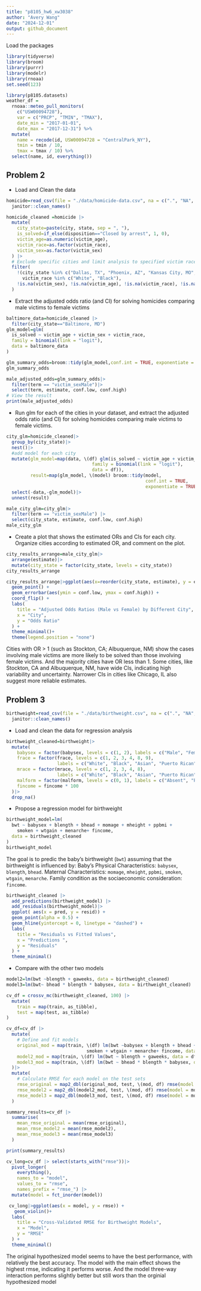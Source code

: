 ```yaml
---
title: "p8105_hw6_xw3038"
author: "Avery Wang"
date: "2024-12-01"
output: github_document
---
```



Load the packages

```r
library(tidyverse)
library(broom)
library(purrr)
library(modelr)
library(rnoaa)
set.seed(123)
```

```r
library(p8105.datasets)
weather_df = 
  rnoaa::meteo_pull_monitors(
    c("USW00094728"),
    var = c("PRCP", "TMIN", "TMAX"), 
    date_min = "2017-01-01",
    date_max = "2017-12-31") %>%
  mutate(
    name = recode(id, USW00094728 = "CentralPark_NY"),
    tmin = tmin / 10,
    tmax = tmax / 10) %>%
  select(name, id, everything())
```


## Problem 2

* Load and Clean the data

```r
homicide=read_csv(file = "./data/homicide-data.csv", na = c(".", "NA", "Unknown")) |>
  janitor::clean_names()

homicide_cleaned =homicide |>
  mutate(
    city_state=paste(city, state, sep = ", "),
    is_solved=if_else(disposition=="Closed by arrest", 1, 0),
    victim_age=as.numeric(victim_age),
    victim_race=as.factor(victim_race),
    victim_sex=as.factor(victim_sex)
  ) |>
  # Exclude specific cities and limit analysis to specified victim races
  filter(
    !(city_state %in% c("Dallas, TX", "Phoenix, AZ", "Kansas City, MO", "Tulsa, AL")) &
      victim_race %in% c("White", "Black"),
    !is.na(victim_sex), !is.na(victim_age), !is.na(victim_race), !is.na(is_solved)
  )

```

* Extract the adjusted odds ratio (and CI) for solving homicides comparing male victims to female victims

```r
baltimore_data=homicide_cleaned |>
  filter(city_state=="Baltimore, MD")
glm_model=glm(
  is_solved ~ victim_age + victim_sex + victim_race,
  family = binomial(link = "logit"),
  data = baltimore_data
)

glm_summary_odds=broom::tidy(glm_model,conf.int = TRUE, exponentiate = TRUE)
glm_summary_odds

```

```r
male_adjusted_odds=glm_summary_odds|>
  filter(term == "victim_sexMale")|>
  select(term, estimate, conf.low, conf.high)
# View the result
print(male_adjusted_odds)
```

* Run glm for each of the cities in your dataset, and extract the adjusted odds ratio (and CI) for solving homicides comparing male victims to female victims. 

```r
city_glm=homicide_cleaned|>
  group_by(city_state)|>
  nest()|>
  #add model for each city
  mutate(glm_model=map(data, \(df) glm(is_solved ~ victim_age + victim_sex + victim_race, 
                                family = binomial(link = "logit"), 
                                data = df)),
         result=map(glm_model, \(model) broom::tidy(model, 
                                                    conf.int = TRUE, 
                                                    exponentiate = TRUE)))|>
  select(-data,-glm_model)|>
  unnest(result)
```

```r
male_city_glm=city_glm|>
  filter(term == "victim_sexMale") |>
  select(city_state, estimate, conf.low, conf.high)
male_city_glm
```

* Create a plot that shows the estimated ORs and CIs for each city. Organize cities according to estimated OR, and comment on the plot.

```r
city_results_arrange=male_city_glm|>
  arrange(estimate)|>
  mutate(city_state = factor(city_state, levels = city_state))
city_results_arrange
```

```r
city_results_arrange|>ggplot(aes(x=reorder(city_state, estimate), y = estimate, color=city_state)) +
  geom_point() +
  geom_errorbar(aes(ymin = conf.low, ymax = conf.high)) +
  coord_flip() + 
  labs(
    title = "Adjusted Odds Ratios (Male vs Female) by Different City",
    x = "City",
    y = "Odds Ratio"
  ) +
  theme_minimal()+ 
  theme(legend.position = "none")
```

Cities with OR > 1 (such as Stockton, CA; Albuquerque, NM) show the cases involving male victims are more likely to be solved than those involving female victims. And the majority cities have OR less than 1. Some cities, like Stockton, CA and Albuquerque, NM, have wide CIs, indicating high variability and uncertainty. Narrower CIs in cities like Chicago, IL also suggest more reliable estimates.

## Problem 3

```r
birthweight=read_csv(file = "./data/birthweight.csv", na = c(".", "NA", "Unknown")) |>
  janitor::clean_names()
```

* Load and clean the data for regression analysis

```r
birthweight_cleaned=birthweight|>
  mutate( 
    babysex = factor(babysex, levels = c(1, 2), labels = c("Male", "Female")),
    frace = factor(frace, levels = c(1, 2, 3, 4, 8, 9), 
                   labels = c("White", "Black", "Asian", "Puerto Rican", "Other", "Unknown")),
    mrace = factor(mrace, levels = c(1, 2, 3, 4, 8), 
                   labels = c("White", "Black", "Asian", "Puerto Rican", "Other")),
    malform = factor(malform, levels = c(0, 1), labels = c("Absent", "Present")),
    fincome = fincome * 100
  )|>
  drop_na()
```

* Propose a regression model for birthweight

```r
birthweight_model=lm(
  bwt ~ babysex + blength + bhead + momage + mheight + ppbmi +
    smoken + wtgain + menarche+ fincome,
  data = birthweight_cleaned
)
birthweight_model
```

The goal is to predic the baby's birthweight (`bwt`) assuming that the birthweight is influenced by:
Baby's Physical Characteristics: `babysex`, `blength`, `bhead`. Maternal Characteristics: `momage`, `mheight`, `ppbmi`, `smoken`, `wtgain`, `menarche`. Family condition as the sociaeconomic consideration: `fincome`. 

```r
birthweight_cleaned |>
  add_predictions(birthweight_model) |>
  add_residuals(birthweight_model)|>
  ggplot( aes(x = pred, y = resid)) +
  geom_point(alpha = 0.5) +
  geom_hline(yintercept = 0, linetype = "dashed") +
  labs(
    title = "Residuals vs Fitted Values",
    x = "Predictions ",
    y = "Residuals"
  ) +
  theme_minimal()
```


* Compare with the other two models


```r
model2=lm(bwt ~blength + gaweeks, data = birthweight_cleaned)
model3=lm(bwt~ bhead * blength * babysex, data = birthweight_cleaned)

```

```r
cv_df = crossv_mc(birthweight_cleaned, 100) |>
  mutate(
    train = map(train, as_tibble),
    test = map(test, as_tibble)
)

cv_df=cv_df |> 
  mutate(
    # Define and fit models
    original_mod = map(train, \(df) lm(bwt ~babysex + blength + bhead + momage + mheight + ppbmi +
                              smoken + wtgain + menarche+ fincome, data = df)),
    model2_mod = map(train, \(df) lm(bwt ~ blength + gaweeks, data = df)),
    model3_mod = map(train, \(df) lm(bwt ~ bhead * blength * babysex, data = df))
  )|>
  mutate(
    # Calculate RMSE for each model on the test sets
    rmse_original = map2_dbl(original_mod, test, \(mod, df) rmse(model = mod, data = df)),
    rmse_model2 = map2_dbl(model2_mod, test, \(mod, df) rmse(model = mod, data = df)),
    rmse_model3 = map2_dbl(model3_mod, test, \(mod, df) rmse(model = mod, data = df))
  )

```

```r
summary_results=cv_df |> 
  summarise(
    mean_rmse_original = mean(rmse_original),
    mean_rmse_model2 = mean(rmse_model2),
    mean_rmse_model3 = mean(rmse_model3)
  )

print(summary_results)
```
```r
cv_long=cv_df |> select(starts_with("rmse"))|>
  pivot_longer(
    everything(),
    names_to = "model", 
    values_to = "rmse",
    names_prefix = "rmse_") |> 
  mutate(model = fct_inorder(model))


```

```r
 cv_long|>ggplot(aes(x = model, y = rmse)) + 
   geom_violin()+
  labs(
    title = "Cross-Validated RMSE for Birthweight Models",
    x = "Model",
    y = "RMSE"
  ) +
  theme_minimal()
```

The original hypothesized model seems to have the best performance, with relatively the best accuracy. The model with the main effect shows the highest rmse, indicating it performs worse. And the model three-way interaction performs slightly better but still wors than the orginial hypothesized model